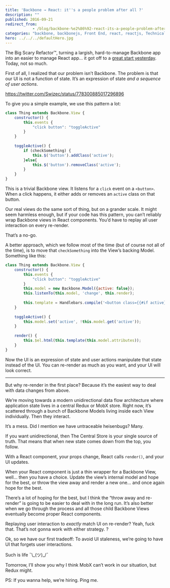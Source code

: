 ```yaml
---
title: 'Backbone → React: it''s a people problem after all ?'
description: ""
published: 2016-09-21
redirect_from: 
            - /blog/backbone-%e2%86%92-react-its-a-people-problem-after-all-%f0%9f%98%91/swizec/7049
categories: "backbone, backbonejs, Front End, react, reactjs, Technical"
hero: ../../../defaultHero.jpg
---
```


The Big Scary Refactor™, turning a largish, hard-to-manage Backbone app into an easier to manage React app… it got off to a [great start yesterday](https://swizec.com/blog/backbone-react-step-1/swizec/7042). Today, not so much.

First of all, I realized that our problem isn’t Backbone. The problem is that our UI is not a function of state. It’s an expression of state _and a sequence of user actions_.

<https://twitter.com/Swizec/status/778300885017296896>

To give you a simple example, we use this pattern a lot:

```javascript
class Thing extends Backbone.View {
	constructor() {
		this.events {
			"click button": "toggleActive"
		}
	}
	
	toggleActive() {
		if (checkSomething) {
			this.$('button').addClass('active');
		}else{
			this.$('button').removeClass('active');
		}
	}
}
```

This is a trivial Backbone view. It listens for a `click` event on a `<button>`. When a click happens, it either adds or removes an `active` class on that button.

Our real views do the same sort of thing, but on a grander scale. It might seem harmless enough, but if your code has this pattern, you can’t reliably wrap Backbone views in React components. You’d have to replay all user interaction on every re-render.

That’s a no-go.

A better approach, which we follow most of the time (but of course not all of the time), is to move that `checkSomething` into the View’s backing Model. Something like this:

```javascript
class Thing extends Backbone.View {
	constructor() {
		this.events {
			"click button": "toggleActive"
		}
		this.model = new Backbone.Model({active: false});
		this.listenTo(this.model, 'change', this.render);
		
		this.template = Handlebars.compile('<button class={{#if active}}active{{/if}}>Button</button>');
	}
	
	toggleActive() {
		this.model.set('active', !this.model.get('active'));
	}
	
	render() {
		this.$el.html(this.template(this.model.attributes));
	}
}
```

Now the UI is an expression of state and user actions manipulate that state instead of the UI. You can re-render as much as you want, and your UI will look correct.

* * *

But why re-render in the first place? Because it’s the easiest way to deal with data changes from above.

We’re moving towards a modern unidirectional data flow architecture where application state lives in a central Redux or MobX store. Right now, it’s scattered through a bunch of Backbone Models living inside each View individually. Then they interact.

It’s a mess. Did I mention we have untraceable heisenbugs? Many.

If you want unidirectional, then The Central Store is your single source of truth. That means that when new state comes down from the top, you follow.

With a React component, your props change, React calls `render()`, and your UI updates.

When your React component is just a thin wrapper for a Backbone View, well… then you have a choice. Update the view’s internal model and hope for the best, or throw the view away and render a new one… and once again hope for the best.

There’s a lot of hoping for the best, but I think the “throw away and re-render” is going to be easier to deal with in the long run. It’s also better when we go through the process and all those child Backbone Views eventually become proper React components.

Replaying user interaction to _exactly_ match UI on re-render? Yeah, fuck that. That’s not gonna work with either strategy. ?

Ok, so we have our first tradeoff: To avoid UI staleness, we’re going to have UI that forgets user interactions.

Such is life ¯\\\_(ツ)\_/¯

Tomorrow, I’ll show you why I think MobX can’t work in our situation, but Redux might.

PS: If you wanna help, we’re hiring. Ping me.

